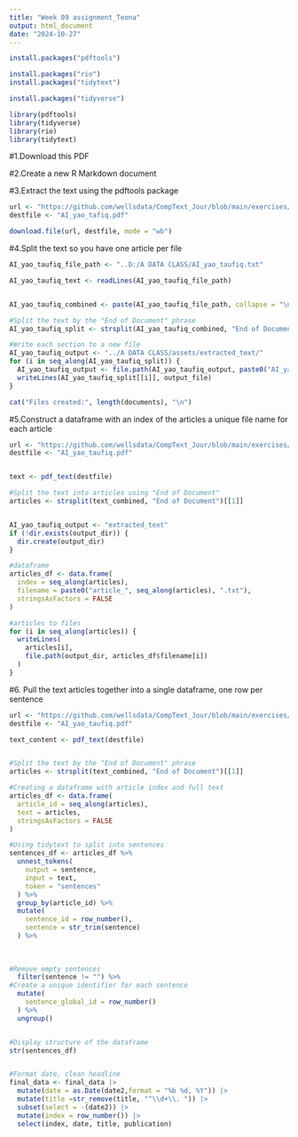 ---
title: "Week 09 assignment_Teona"
output: html_document
date: "2024-10-27"
---

```{r}
install.packages("pdftools")
```
```{r}
install.packages("rio")
install.packages("tidytext")
```

```{r}
install.packages("tidyverse")
```

```{r}
library(pdftools)
library(tidyverse)
library(rio)
library(tidytext)
```

#1.Download this PDF

#2.Create a new R Markdown document

#3.Extract the text using the pdftools package
```{r}

url <- "https://github.com/wellsdata/CompText_Jour/blob/main/exercises/assets/pdfs/AI_yao_taufiq.PDF?raw=true"
destfile <- "AI_yao_tafiq.pdf"

download.file(url, destfile, mode = "wb")

```

#4.Split the text so you have one article per file
```{r}


AI_yao_taufiq_file_path <- "..D:/A DATA CLASS/AI_yao_taufiq.txt"

AI_yao_taufiq_text <- readLines(AI_yao_taufiq_file_path)


AI_yao_taufiq_combined <- paste(AI_yao_taufiq_file_path, collapse = "\n")

#Split the text by the "End of Document" phrase
AI_yao_taufiq_split <- strsplit(AI_yao_taufiq_combined, "End of Document")[[1]]

#Write each section to a new file
AI_yao_taufiq_output <- "../A DATA CLASS/assets/extracted_text/"
for (i in seq_along(AI_yao_taufiq_split)) {
  AI_yao_taufiq_output <- file.path(AI_yao_taufiq_output, paste0("AI_yao_taufiq_output_extracted_", i, ".txt"))
  writeLines(AI_yao_taufiq_split[[i]], output_file)
}

cat("Files created:", length(documents), "\n")
```
#5.Construct a dataframe with an index of the articles a unique file name for each article

```{r}
url <- "https://github.com/wellsdata/CompText_Jour/blob/main/exercises/assets/pdfs/AI_yao_taufiq.PDF?raw=true"
destfile <- "AI_yao_taufiq.pdf"


text <- pdf_text(destfile)

#Split the text into articles using "End of Document" 
articles <- strsplit(text_combined, "End of Document")[[1]]


AI_yao_taufiq_output <- "extracted_text"
if (!dir.exists(output_dir)) {
  dir.create(output_dir)
}

#dataframe
articles_df <- data.frame(
  index = seq_along(articles),
  filename = paste0("article_", seq_along(articles), ".txt"),
  stringsAsFactors = FALSE
)

#articles to files
for (i in seq_along(articles)) {
  writeLines(
    articles[i],
    file.path(output_dir, articles_df$filename[i])
  )
}
```

#6. Pull the text articles together into a single dataframe, one row per sentence
```{r}
url <- "https://github.com/wellsdata/CompText_Jour/blob/main/exercises/assets/pdfs/AI_yao_taufiq.PDF?raw=true"
destfile <- "AI_yao_taufiq.pdf"

text_content <- pdf_text(destfile)


#Split the text by the "End of Document" phrase
articles <- strsplit(text_combined, "End of Document")[[1]]

#Creating a dataframe with article index and full text
articles_df <- data.frame(
  article_id = seq_along(articles),
  text = articles,
  stringsAsFactors = FALSE
)

#Using tidytext to split into sentences
sentences_df <- articles_df %>%
  unnest_tokens(
    output = sentence,
    input = text,
    token = "sentences"
  ) %>%
  group_by(article_id) %>%
  mutate(
    sentence_id = row_number(),
    sentence = str_trim(sentence)
  ) %>%
  
  
  
#Remove empty sentences
  filter(sentence != "") %>%
#Create a unique identifier for each sentence
  mutate(
    sentence_global_id = row_number()
  ) %>%
  ungroup()


#Display structure of the dataframe
str(sentences_df)


#Format date, clean headline
final_data <- final_data |> 
  mutate(date = as.Date(date2,format = "%b %d, %Y")) |> 
  mutate(title =str_remove(title, "^\\d+\\. ")) |> 
  subset(select = -(date2)) |> 
  mutate(index = row_number()) |> 
  select(index, date, title, publication)


```


